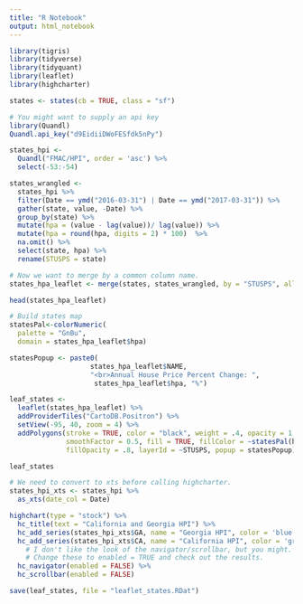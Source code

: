 ```yaml
---
title: "R Notebook"
output: html_notebook
---
```


```r
library(tigris)
library(tidyverse)
library(tidyquant)
library(leaflet)
library(highcharter)
```

```r
states <- states(cb = TRUE, class = "sf")
```

```r
# You might want to supply an api key
library(Quandl)
Quandl.api_key("d9EidiiDWoFESfdk5nPy")

states_hpi <- 
  Quandl("FMAC/HPI", order = 'asc') %>% 
  select(-53:-54)

states_wrangled <- 
  states_hpi %>%
  filter(Date == ymd("2016-03-31") | Date == ymd("2017-03-31")) %>% 
  gather(state, value, -Date) %>% 
  group_by(state) %>% 
  mutate(hpa = (value - lag(value))/ lag(value)) %>%
  mutate(hpa = round(hpa, digits = 2) * 100)  %>% 
  na.omit() %>% 
  select(state, hpa) %>% 
  rename(STUSPS = state)
```

```r
# Now we want to merge by a common column name. 
states_hpa_leaflet <- merge(states, states_wrangled, by = "STUSPS", all.x = TRUE)

head(states_hpa_leaflet)
```


```r
# Build states map
statesPal<-colorNumeric(
  palette = "GnBu",
  domain = states_hpa_leaflet$hpa)

statesPopup <- paste0( 
                    states_hpa_leaflet$NAME,
                    "<br>Annual House Price Percent Change: ", 
                     states_hpa_leaflet$hpa, "%")

leaf_states <- 
  leaflet(states_hpa_leaflet) %>% 
  addProviderTiles("CartoDB.Positron") %>%   
  setView(-95, 40, zoom = 4) %>% 
  addPolygons(stroke = TRUE, color = "black", weight = .4, opacity = 1.0, 
              smoothFactor = 0.5, fill = TRUE, fillColor = ~statesPal(hpa), 
              fillOpacity = .8, layerId = ~STUSPS, popup = statesPopup)

leaf_states
```


```r
# We need to convert to xts before calling highcharter. 
states_hpi_xts <- states_hpi %>% 
  as_xts(date_col = Date)

highchart(type = "stock") %>%
  hc_title(text = "California and Georgia HPI") %>%
  hc_add_series(states_hpi_xts$GA, name = "Georgia HPI", color = 'blue') %>%
  hc_add_series(states_hpi_xts$CA, name = "California HPI", color = 'green') %>%
    # I don't like the look of the navigator/scrollbar, but you might. 
    # Change these to enabled = TRUE and check out the results.
  hc_navigator(enabled = FALSE) %>% 
  hc_scrollbar(enabled = FALSE)

```

```r
save(leaf_states, file = "leaflet_states.RDat")
```

